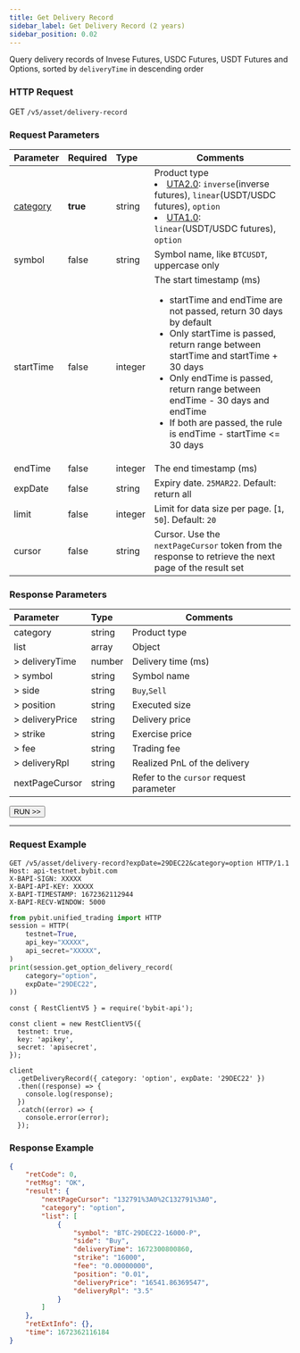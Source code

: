 ```yaml
---
title: Get Delivery Record
sidebar_label: Get Delivery Record (2 years)
sidebar_position: 0.02
---
```


Query delivery records of Invese Futures, USDC Futures, USDT Futures and Options, sorted by `deliveryTime` in descending order

### HTTP Request
GET `/v5/asset/delivery-record`

### Request Parameters
| Parameter | Required | Type | Comments|
|:----- |:-------|:-----|------ |
|[category](../enum#category) |**true** |string |Product type <li>[UTA2.0](../acct-mode#uta-20): `inverse`(inverse futures), `linear`(USDT/USDC futures), `option`</li><li>[UTA1.0](../acct-mode#uta-10): `linear`(USDT/USDC futures), `option`</li> |
|symbol |false |string |Symbol name, like `BTCUSDT`, uppercase only |
|startTime |false |integer |The start timestamp (ms) <ul><li>startTime and endTime are not passed, return 30 days by default</li><li>Only startTime is passed, return range between startTime and startTime + 30 days </li><li>Only endTime is passed, return range between endTime - 30 days and endTime</li><li>If both are passed, the rule is endTime - startTime <= 30 days</li></ul> |
|endTime |false |integer |The end timestamp (ms) |
|expDate |false |string |Expiry date. `25MAR22`. Default: return all |
|limit |false |integer |Limit for data size per page. [`1`, `50`]. Default: `20`|
|cursor |false |string |Cursor. Use the `nextPageCursor` token from the response to retrieve the next page of the result set|

### Response Parameters
| Parameter | Type | Comments|
|:----- |:-----|----- |
|category |string |Product type|
|list |array |Object |
|> deliveryTime |number |Delivery time (ms) |
|> symbol |string |Symbol name |
|> side |string |`Buy`,`Sell` |
|> position |string |Executed size |
|> deliveryPrice |string |Delivery price |
|> strike |string |Exercise price |
|> fee |string |Trading fee |
|> deliveryRpl |string |Realized PnL of the delivery |
|nextPageCursor |string |Refer to the `cursor` request parameter |

<a href="/api-explorer/v5/asset/delivery"><Button>RUN >></Button></a>

---

### Request Example

<Tabs groupId="programming-languages">
<TabItem value="http" label="HTTP">

```http
GET /v5/asset/delivery-record?expDate=29DEC22&category=option HTTP/1.1
Host: api-testnet.bybit.com
X-BAPI-SIGN: XXXXX
X-BAPI-API-KEY: XXXXX
X-BAPI-TIMESTAMP: 1672362112944
X-BAPI-RECV-WINDOW: 5000
```

</TabItem>
<TabItem value="python" label="Python">

```python
from pybit.unified_trading import HTTP
session = HTTP(
    testnet=True,
    api_key="XXXXX",
    api_secret="XXXXX",
)
print(session.get_option_delivery_record(
    category="option",
    expDate="29DEC22",
))
```

</TabItem>

<TabItem value="Node" label="Node.js">

```n4js
const { RestClientV5 } = require('bybit-api');

const client = new RestClientV5({
  testnet: true,
  key: 'apikey',
  secret: 'apisecret',
});

client
  .getDeliveryRecord({ category: 'option', expDate: '29DEC22' })
  .then((response) => {
    console.log(response);
  })
  .catch((error) => {
    console.error(error);
  });
```

</TabItem>
</Tabs>

### Response Example

```json
{
    "retCode": 0,
    "retMsg": "OK",
    "result": {
        "nextPageCursor": "132791%3A0%2C132791%3A0",
        "category": "option",
        "list": [
            {
                "symbol": "BTC-29DEC22-16000-P",
                "side": "Buy",
                "deliveryTime": 1672300800860,
                "strike": "16000",
                "fee": "0.00000000",
                "position": "0.01",
                "deliveryPrice": "16541.86369547",
                "deliveryRpl": "3.5"
            }
        ]
    },
    "retExtInfo": {},
    "time": 1672362116184
}
```
